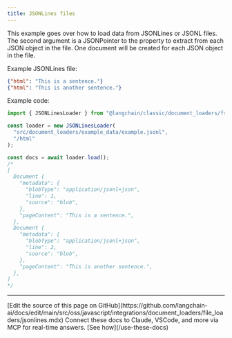 ```yaml
---
title: JSONLines files
---
```


This example goes over how to load data from JSONLines or JSONL files. The second argument is a JSONPointer to the property to extract from each JSON object in the file. One document will be created for each JSON object in the file.

Example JSONLines file:

```json
{"html": "This is a sentence."}
{"html": "This is another sentence."}
```

Example code:

```typescript
import { JSONLinesLoader } from "@langchain/classic/document_loaders/fs/json";

const loader = new JSONLinesLoader(
  "src/document_loaders/example_data/example.jsonl",
  "/html"
);

const docs = await loader.load();
/*
[
  Document {
    "metadata": {
      "blobType": "application/jsonl+json",
      "line": 1,
      "source": "blob",
    },
    "pageContent": "This is a sentence.",
  },
  Document {
    "metadata": {
      "blobType": "application/jsonl+json",
      "line": 2,
      "source": "blob",
    },
    "pageContent": "This is another sentence.",
  },
]
*/
```

---

<Callout icon="pen-to-square" iconType="regular">
    [Edit the source of this page on GitHub](https://github.com/langchain-ai/docs/edit/main/src/oss/javascript/integrations/document_loaders/file_loaders/jsonlines.mdx)
</Callout>
<Tip icon="terminal" iconType="regular">
    Connect these docs to Claude, VSCode, and more via MCP for    real-time answers. [See how](/use-these-docs)
</Tip>
